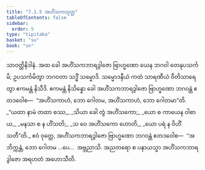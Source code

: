 ```yaml
---
title: "7.1.5 အဟိံသကသုတ္တ"
tableOfContents: false
sidebar:
  order: 5
type: "tipitaka"
basket: "su"
book: "sn"
---
```



<DynamicBreadcrumb />

<Division number="191" book="sn" e="ch" v="18" p="307">

<Paragraph number="1159" book="sn">
သာဝတ္ထိနိဒါနံ. အထ ခေါ အဟိံသကဘာရဒွါဇော ဗြာဟ္မဏော ယေန ဘဂဝါ တေနုပသင်္ကမိ; ဥပသင်္ကမိတွာ ဘဂဝတာ သဒ္ဓိံ သမ္မောဒိ. သမ္မောဒနီယံ ကထံ သာရဏီယံ ဝီတိသာရေတွာ ဧကမန္တံ နိသီဒိ. ဧကမန္တံ နိသိန္နော ခေါ အဟိံသကဘာရဒွါဇော ဗြာဟ္မဏော ဘဂဝန္တံ ဧတဒဝေါစ—  “အဟိံသကာဟံ, ဘော ဂေါတမ, အဟိံသကာဟံ, ဘော ဂေါတမာ”တိ.
</Paragraph>

<Paragraph number="1160" type="verses" book="sn">
_“ယထာ နာမံ တထာ စဿ,_  
_သိယာ ခေါ တွံ အဟိံသကော;_  
_ယော စ ကာယေန ဝါစာယ,_  
_မနသာ စ န ဟိံသတိ;_  
_သ ဝေ အဟိံသကော ဟောတိ,_  
_ယော ပရံ န ဝိဟိံသတီ”တိ._  

</Paragraph>

<Paragraph number="1161" book="sn">
ဧဝံ ဝုတ္တေ, အဟိံသကဘာရဒွါဇော ဗြာဟ္မဏော ဘဂဝန္တံ ဧတဒဝေါစ—  “အဘိက္ကန္တံ, ဘော ဂေါတမ …ပေ…  အဗ္ဘညာသိ. အညတရော စ ပနာယသ္မာ အဟိံသကဘာရဒွါဇော အရဟတံ အဟောသီတိ.
</Paragraph>
</Division>